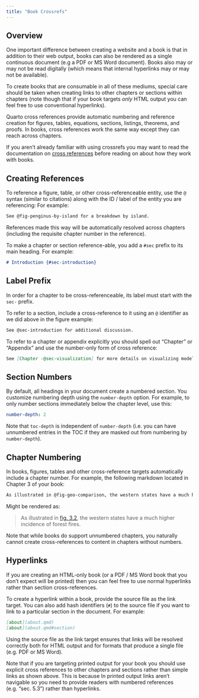 ```yaml
---
title: "Book Crossrefs"
---
```


## Overview

One important difference between creating a website and a book is that in addition to their web output, books can also be rendered as a single continuous document (e.g a PDF or MS Word document). Books also may or may not be read digitally (which means that internal hyperlinks may or may not be available).

To create books that are consumable in all of these mediums, special care should be taken when creating links to other chapters or sections within chapters (note though that if your book targets *only* HTML output you can feel free to use conventional hyperlinks).

Quarto cross references provide automatic numbering and reference creation for figures, tables, equations, sections, listings, theorems, and proofs. In books, cross references work the same way except they can reach across chapters.

If you aren't already familiar with using crossrefs you may want to read the documentation on [cross references](../authoring/cross-references.qmd) before reading on about how they work with books.

## Creating References

To reference a figure, table, or other cross-referenceable entity, use the `@` syntax (similar to citations) along with the ID / label of the entity you are referencing: For example:

``` markdown
See @fig-penginus-by-island for a breakdown by island.
```

References made this way will be automatically resolved across chapters (including the requisite chapter number in the reference).

To make a chapter or section reference-able, you add a `#sec` prefix to its main heading. For example:

``` markdown
# Introduction {#sec-introduction}
```

::: callout-important
## Label Prefix

In order for a chapter to be cross-referenceable, its label must start with the `sec-` prefix.
:::


To refer to a section, include a cross-reference to it using an `@` identifier as we did above in the figure example:

``` markdown
See @sec-introduction for additional discussion.
```

To refer to a chapter or appendix explicitly you should spell out "Chapter" or "Appendix" and use the number-only form of cross reference:

``` markdown
See [Chapter -@sec-visualization] for more details on visualizing model diagnostics.
```


## Section Numbers

By default, all headings in your document create a numbered section. You customize numbering depth using the `number-depth` option. For example, to only number sections immediately below the chapter level, use this:

``` yaml
number-depth: 2
```

Note that `toc-depth` is independent of `number-depth` (i.e. you can have unnumbered entries in the TOC if they are masked out from numbering by `number-depth`).

## Chapter Numbering

In books, figures, tables and other cross-reference targets automatically include a chapter number. For example, the following markdown located in Chapter 3 of your book:

``` markdown
As illustrated in @fig-geo-comparison, the western states have a much higher incidence of forest fires.
```

Might be rendered as:

> As illustrated in [fig. 3.2](#), the western states have a much higher incidence of forest fires.

Note that while books do support unnumbered chapters, you naturally cannot create cross-references to content in chapters without numbers.

## Hyperlinks

If you are creating an HTML-only book (or a PDF / MS Word book that you don't expect will be printed) then you can feel free to use normal hyperlinks rather than section cross-references.

To create a hyperlink within a book, provide the source file as the link target. You can also add hash identifiers (`#`) to the source file if you want to link to a particular section in the document. For example:

``` markdown
[about](about.qmd)
[about](about.qmd#section)
```

Using the source file as the link target ensures that links will be resolved correctly both for HTML output and for formats that produce a single file (e.g. PDF or MS Word).

Note that if you are targeting printed output for your book you should use explicit cross references to other chapters and sections rather than simple links as shown above. This is because In printed output links aren't navigable so you need to provide readers with numbered references (e.g. "sec. 5.3") rather than hyperlinks.
